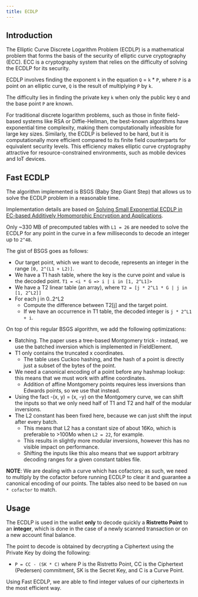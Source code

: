 ```yaml
---
title: ECDLP
---
```


## Introduction

The Elliptic Curve Discrete Logarithm Problem (ECDLP) is a mathematical problem that forms the basis of the security of elliptic curve cryptography (ECC).
ECC is a cryptography system that relies on the difficulty of solving the ECDLP for its security.

ECDLP involves finding the exponent `k` in the equation `Q` = `k` * `P`, where `P` is a point on an elliptic curve, `Q` is the result of multiplying `P` by `k`.

The difficulty lies in finding the private key `k` when only the public key `Q` and the base point `P` are known.

For traditional discrete logarithm problems, such as those in finite field-based systems like RSA or Diffie-Hellman, the best-known algorithms have exponential time complexity, making them computationally infeasible for large key sizes.
Similarly, the ECDLP is believed to be hard, but it is computationally more efficient compared to its finite field counterparts for equivalent security levels.
This efficiency makes elliptic curve cryptography attractive for resource-constrained environments, such as mobile devices and IoT devices.

## Fast ECDLP

The algorithm implemented is BSGS (Baby Step Giant Step) that allows us to solve the ECDLP problem in a reasonable time.

Implementation details are based on [Solving Small Exponential ECDLP in EC-based Additively Homomorphic Encryption and Applications](https://eprint.iacr.org/2022/1573).

Only ~330 MB of precomputed tables with `L1 = 26` are needed to solve the ECDLP for any point in the curve in a few milliseconds to decode an integer up to `2^48`.

The gist of BSGS goes as follows:
- Our target point, which we want to decode, represents an integer in the range `[0, 2^(L1 + L2)]`.
- We have a T1 hash table, where the key is the curve point and value is the decoded point. `T1 = <i * G => i | i in [1, 2^L1]>`
- We have a T2 linear table (an array), where `T2 = [j * 2^L1 * G | j in [1, 2^L2]]`
- For each j in 0..2^L2
    - Compute the difference between T2[j] and the target point.<br/>
    - If we have an occurrence in T1 table, the decoded integer is `j * 2^L1 + i`.

On top of this regular BSGS algorithm, we add the following optimizations:
- Batching. The paper uses a tree-based Montgomery trick - instead, we use the batched inversion which is implemented in FieldElement.
- T1 only contains the truncated x coordinates.
    - The table uses Cuckoo hashing, and the hash of a point is directly just a subset of the bytes of the point.
- We need a canonical encoding of a point before any hashmap lookup: this means that we must work with affine coordinates.
    - Addition of affine Montgomery points requires less inversions than Edwards points, so we use that instead.  
- Using the fact -(x, y) = (x, -y) on the Montgomery curve, we can shift the inputs so that we only need half of T1 and T2 and half of the modular inversions.
- The L2 constant has been fixed here, because we can just shift the input after every batch.
    - This means that L2 has a constant size of about 16Ko, which is preferable to >100Mo when `L2 = 22`, for example.
    - This results in slightly more modular inversions, however this has no visible impact on performance.
    - Shifting the inputs like this also means that we support arbitrary decoding ranges for a given constant tables file.

**NOTE**: We are dealing with a curve which has cofactors;
as such, we need to multiply by the cofactor before running ECDLP to clear it and guarantee a canonical encoding of our points.
The tables also need to be based on `num * cofactor` to match.

## Usage

The ECDLP is used in the wallet **only** to decode quickly a **Ristretto Point** to an **integer**, which is done in the case of a newly scanned transaction or on a new account final balance.

The point to decode is obtained by decrypting a Ciphertext using the Private Key by doing the following:
- `P = CC - (SK * C)` where P is the Ristretto Point, CC is the Ciphertext (Pedersen) commitment, SK is the Secret Key, and C is a Curve Point.

Using Fast ECDLP, we are able to find integer values of our ciphertexts in the most efficient way.